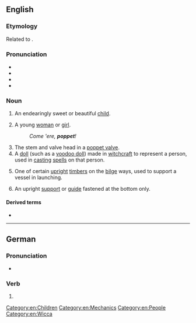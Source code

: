 ==English==

===Etymology===
{{PIE root|en|peh₂w}}
Related to {{m|en|puppet}}.

===Pronunciation===
* {{IPA|en|/ˈpɒ.pɪt/}}
* {{audio|en|LL-Q1860 (eng)-Vealhurl-poppet.wav ‎|Audio (UK)}}
* {{rhymes|en|ɒpɪt}}
* {{hyphenation|en|pop|pet}}

===Noun===
{{en-noun}}

# {{lb|en|informal|term of endearment}} An endearingly sweet or beautiful [[child]].
# {{lb|en|informal|term of endearment}} A young [[woman]] or [[girl]].
#: ''Come 'ere, '''poppet'''!''
# The stem and valve head in a [[poppet valve]].
# A [[doll]] (such as a [[voodoo doll]]) made in [[witchcraft]] to represent a person, used in [[cast]]ing [[spell]]s on that person.
# {{lb|en|nautical}} One of certain [[upright]] [[timber]]s on the [[bilge]] ways, used to support a vessel in launching.
#: {{rfquotek|en|Totten}}
# {{lb|en|engineering}} An upright [[support]] or [[guide]] fastened at the bottom only.

====Derived terms====
* {{l|en|poppet valve}}

[[Category:en:Children]]
[[Category:en:Mechanics]]
[[Category:en:People]]
[[Category:en:Wicca]]

----

==German==

===Pronunciation===
* {{IPA|de|/ˈpɔpət/}}

===Verb===
{{head|de|verb form}}

# {{de-verb form of|poppen|2|p|k1}}